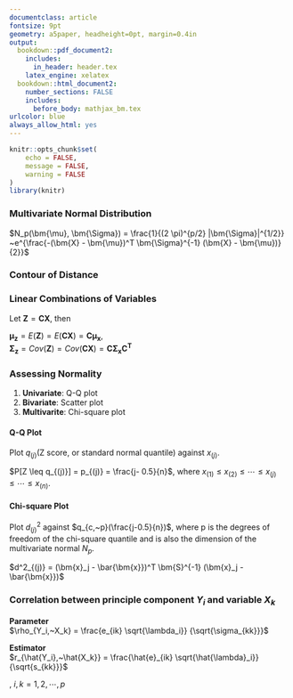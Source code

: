 ```yaml
---
documentclass: article
fontsize: 9pt
geometry: a5paper, headheight=0pt, margin=0.4in
output:
  bookdown::pdf_document2:
    includes:
      in_header: header.tex
    latex_engine: xelatex
  bookdown::html_document2:
    number_sections: FALSE
    includes:
      before_body: mathjax_bm.tex
urlcolor: blue
always_allow_html: yes
---
```


```r
knitr::opts_chunk$set(
	echo = FALSE,
	message = FALSE,
	warning = FALSE
)
library(knitr)
```



### Multivariate Normal Distribution

$N_p(\bm{\mu}, \bm{\Sigma}) = \frac{1}{(2 \pi)^{p/2} |\bm{\Sigma}|^{1/2}} 
~e^{\frac{-(\bm{X} - \bm{\mu})^T \bm{\Sigma}^{-1} (\bm{X} - \bm{\mu})} {2}}$



### Contour of Distance

\begin{multicols}{2}

```r
include_graphics("contour.PNG",TRUE)
```

\columnbreak


$c^2 = (\bm{X} - \bm{\mu})^T_{1 \times p} \bm{\Sigma}^{-1} (\bm{X} - \bm{\mu})_{p \times 1} \\ 
= \frac{1}{\lambda_1} y_1^2 + \frac{1}{\lambda_2} y_2^2 + \cdots + \frac{1}{\lambda_p} y_p^2$  

($p = 2$ in this case)
$\lambda_1 = \sigma_{11} + \sigma_{12}$,  
$~ \lambda_2 = \sigma_{11} - \sigma_{12}$ are the eigenvalues of $\bm{\Sigma} = \begin{pmatrix} \sigma_{11} & \sigma_{12} \\ \sigma_{21} & \sigma_{22} \end{pmatrix}$

\end{multicols}

### Linear Combinations of Variables

Let $\bm{Z} = \bm{CX}$, then

$\bm{\mu_z} = E(\bm{Z}) = E(\bm{CX}) = \bm{C \mu_x}$,  
$\bm{\Sigma_z} = Cov(\bm{Z}) = Cov(\bm{CX}) = \bm{C \Sigma_x C^T}$

### Assessing Normality

1. **Univariate**: Q-Q plot
2. **Bivariate**: Scatter plot
3. **Multivarite**: Chi-square plot

#### Q-Q Plot

Plot $q_{(j)}$(Z score, or standard normal quantile) against $x_{(j)}$.

$P[Z \leq q_{(j)}] = p_{(j)} = \frac{j- 0.5}{n}$, where $x_{(1)} \leq x_{(2)}\leq \cdots \leq x_{(j)} \leq \cdots \leq x_{(n)}$.

#### Chi-square Plot

Plot $d^2_{(j)}$ against $q_{c,~p}(\frac{j-0.5}{n})$, where p is the degrees of freedom of the chi-square quantile and is also the dimension of the multivariate normal $N_p$.

$d^2_{(j)} = (\bm{x}_j - \bar{\bm{x}})^T \bm{S}^{-1} (\bm{x}_j - \bar{\bm{x}})$

### Correlation between principle component $Y_i$ and variable $X_k$

**Parameter**  
$\rho_{Y_i,~X_k} = \frac{e_{ik} \sqrt{\lambda_i}} {\sqrt{\sigma_{kk}}}$

**Estimator**  
$r_{\hat{Y_i},~\hat{X_k}} = \frac{\hat{e}_{ik} \sqrt{\hat{\lambda}_i}} {\sqrt{s_{kk}}}$

, $i, k = 1, 2, \cdots, p$


